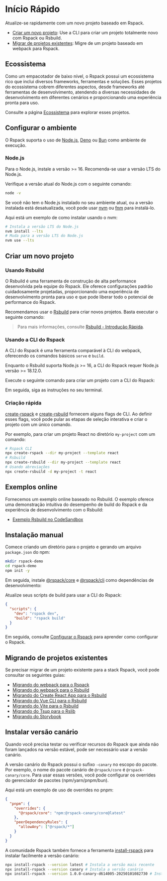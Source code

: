 
# Início Rápido

Atualize-se rapidamente com um novo projeto baseado em Rspack.

- [Criar um novo projeto](#criar-um-novo-projeto): Use a CLI para criar um projeto totalmente novo com Rspack ou Rsbuild.
- [Migrar de projetos existentes](#migrar-de-projetos-existentes): Migre de um projeto baseado em webpack para Rspack.

## Ecossistema

Como um empacotador de baixo nível, o Rspack possui um ecossistema rico que inclui diversos frameworks, ferramentas e soluções. Esses projetos do ecossistema cobrem diferentes aspectos, desde frameworks até ferramentas de desenvolvimento, atendendo a diversas necessidades de desenvolvimento em diferentes cenários e proporcionando uma experiência pronta para uso.

Consulte a página [Ecossistema](/guide/start/ecosystem) para explorar esses projetos.

## Configurar o ambiente

O Rspack suporta o uso de [Node.js](https://nodejs.org/), [Deno](https://deno.com/) ou [Bun](https://bun.sh/) como ambiente de execução.

### Node.js

Para o Node.js, instale a versão >= 16. Recomenda-se usar a versão LTS do Node.js.

Verifique a versão atual do Node.js com o seguinte comando:

```bash
node -v
```

Se você não tem o Node.js instalado no seu ambiente atual, ou a versão instalada está desatualizada, você pode usar [nvm](https://github.com/nvm-sh/nvm) ou [fnm](https://github.com/Schniz/fnm) para instalá-lo.

Aqui está um exemplo de como instalar usando o nvm:

```bash
# Instala a versão LTS do Node.js
nvm install --lts
# Muda para a versão LTS do Node.js
nvm use --lts
```

## Criar um novo projeto

### Usando Rsbuild

O Rsbuild é uma ferramenta de construção de alta performance desenvolvida pela equipe do Rspack. Ele oferece configurações padrão cuidadosamente projetadas, proporcionando uma experiência de desenvolvimento pronta para uso e que pode liberar todo o potencial de performance do Rspack.

Recomendamos usar o [Rsbuild](https://rsbuild.dev/) para criar novos projetos. Basta executar o seguinte comando:

<PackageManagerTabs command="create rsbuild@latest" />

> Para mais informações, consulte [Rsbuild - Introdução Rápida](https://rsbuild.dev/guide/start/quick-start).

### Usando a CLI do Rspack

A CLI do Rspack é uma ferramenta comparável à CLI do webpack, oferecendo os comandos básicos `serve` e `build`.

Enquanto o Rsbuild suporta Node.js >= 16, a CLI do Rspack requer Node.js versão >= 18.12.0.

Execute o seguinte comando para criar um projeto com a CLI do Rspack:

<PackageManagerTabs command="create rspack@latest" />

Em seguida, siga as instruções no seu terminal.

### Criação rápida

[create-rspack](https://www.npmjs.com/package/create-rspack) e [create-rsbuild](https://www.npmjs.com/package/create-rsbuild) fornecem alguns flags de CLI. Ao definir esses flags, você pode pular as etapas de seleção interativa e criar o projeto com um único comando.

Por exemplo, para criar um projeto React no diretório `my-project` com um comando:

```bash
# Rspack CLI
npx create-rspack --dir my-project --template react
# Rsbuild
npx create-rsbuild --dir my-project --template react
# Usando abreviações
npx create-rsbuild -d my-project -t react
```

## Exemplos online

Fornecemos um exemplo online baseado no Rsbuild. O exemplo oferece uma demonstração intuitiva do desempenho de build do Rspack e da experiência de desenvolvimento com o Rsbuild:

- [Exemplo Rsbuild no CodeSandbox](https://codesandbox.io/p/github/rspack-contrib/rsbuild-codesandbox-example)

## Instalação manual

Comece criando um diretório para o projeto e gerando um arquivo `package.json` do npm:

```bash
mkdir rspack-demo
cd rspack-demo
npm init -y
```

Em seguida, instale [@rspack/core](https://www.npmjs.com/package/@rspack/core) e [@rspack/cli](https://www.npmjs.com/package/@rspack/cli) como dependências de desenvolvimento:

<PackageManagerTabs command="add @rspack/core @rspack/cli -D" />

Atualize seus scripts de build para usar a CLI do Rspack:

```json title="package.json"
{
  "scripts": {
    "dev": "rspack dev",
    "build": "rspack build"
  }
}
```

Em seguida, consulte [Configurar o Rspack](/config/index) para aprender como configurar o Rspack.

## Migrando de projetos existentes

Se precisar migrar de um projeto existente para a stack Rspack, você pode consultar os seguintes guias:

- [Migrando do webpack para o Rspack](/guide/migration/webpack)
- [Migrando do webpack para o Rsbuild](https://rsbuild.dev/guide/migration/webpack)
- [Migrando do Create React App para o Rsbuild](https://rsbuild.dev/guide/migration/cra)
- [Migrando do Vue CLI para o Rsbuild](https://rsbuild.dev/guide/migration/vue-cli)
- [Migrando do Vite para o Rsbuild](https://rsbuild.dev/guide/migration/vite)
- [Migrando do Tsup para o Rslib](https://lib.rsbuild.dev/guide/migration/tsup)
- [Migrando do Storybook](/guide/migration/storybook)

## Instalar versão canário

Quando você precisa testar ou verificar recursos do Rspack que ainda não foram lançados na versão estável, pode ser necessário usar a versão canário.

A versão canário do Rspack possui o sufixo `-canary` no escopo do pacote. Por exemplo, o nome do pacote canário de `@rspack/core` é `@rspack-canary/core`. Para usar essas versões, você pode configurar os overrides do gerenciador de pacotes (npm/yarn/pnpm/bun).

Aqui está um exemplo de uso de overrides no pnpm:

```json title="package.json"
{
  "pnpm": {
    "overrides": {
      "@rspack/core": "npm:@rspack-canary/core@latest"
    },
    "peerDependencyRules": {
      "allowAny": ["@rspack/*"]
    }
  }
}
```

A comunidade Rspack também fornece a ferramenta [install-rspack](https://github.com/rspack-contrib/install-rspack) para instalar facilmente a versão canário:

```bash
npx install-rspack --version latest # Instala a versão mais recente
npx install-rspack --version canary # Instala a versão canário
npx install-rspack --version 1.0.0-canary-d614005-20250101082730 # Instala a versão canário específica
```
